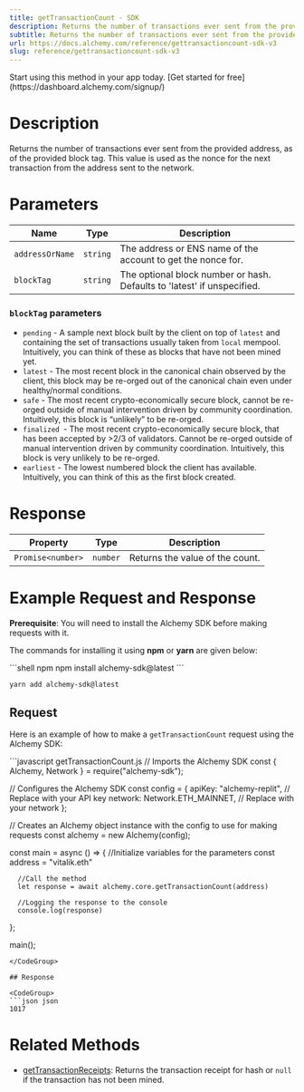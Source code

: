 ```yaml
---
title: getTransactionCount - SDK
description: Returns the number of transactions ever sent from the provided address, as of the provided block tag. This value is used as the nonce for the next transaction from the address sent to the network.
subtitle: Returns the number of transactions ever sent from the provided address, as of the provided block tag. This value is used as the nonce for the next transaction from the address sent to the network.
url: https://docs.alchemy.com/reference/gettransactioncount-sdk-v3
slug: reference/gettransactioncount-sdk-v3
---
```


<Tip title="Don’t have an API key?" icon="star">
  Start using this method in your app today. [Get started for free](https://dashboard.alchemy.com/signup/)
</Tip>

# Description

Returns the number of transactions ever sent from the provided address, as of the provided block tag. This value is used as the nonce for the next transaction from the address sent to the network.

# Parameters

| Name            | Type     | Description                                                             |
| --------------- | -------- | ----------------------------------------------------------------------- |
| `addressOrName` | `string` | The address or ENS name of the account to get the nonce for.            |
| `blockTag`      | `string` | The optional block number or hash. Defaults to 'latest' if unspecified. |

### `blockTag` parameters

* `pending` - A sample next block built by the client on top of `latest` and containing the set of transactions usually taken from `local` mempool. Intuitively, you can think of these as blocks that have not been mined yet.
* `latest` - The most recent block in the canonical chain observed by the client, this block may be re-orged out of the canonical chain even under healthy/normal conditions.
* `safe` - The most recent crypto-economically secure block, cannot be re-orged outside of manual intervention driven by community coordination. Intuitively, this block is “unlikely” to be re-orged.
* `finalized `- The most recent crypto-economically secure block, that has been accepted by >2/3 of validators. Cannot be re-orged outside of manual intervention driven by community coordination. Intuitively, this block is very unlikely to be re-orged.
* `earliest` - The lowest numbered block the client has available. Intuitively, you can think of this as the first block created.

# Response

| Property          | Type     | Description                     |
| ----------------- | -------- | ------------------------------- |
| `Promise<number>` | `number` | Returns the value of the count. |

# Example Request and Response

**Prerequisite**: You will need to install the Alchemy SDK before making requests with it.

The commands for installing it using **npm** or **yarn** are given below:

<CodeGroup>
  ```shell npm
  npm install alchemy-sdk@latest
  ```

  ```shell yarn
  yarn add alchemy-sdk@latest
  ```
</CodeGroup>

## Request

Here is an example of how to make a `getTransactionCount` request using the Alchemy SDK:

<CodeGroup>
  ```javascript getTransactionCount.js
  // Imports the Alchemy SDK
  const { Alchemy, Network } = require("alchemy-sdk");

  // Configures the Alchemy SDK
  const config = {
      apiKey: "alchemy-replit", // Replace with your API key
      network: Network.ETH_MAINNET, // Replace with your network
  };

  // Creates an Alchemy object instance with the config to use for making requests
  const alchemy = new Alchemy(config);

  const main = async () => {
      //Initialize variables for the parameters
      const address = "vitalik.eth"
      
      //Call the method
      let response = await alchemy.core.getTransactionCount(address)

      //Logging the response to the console
      console.log(response)
  };

  main();
  ```
</CodeGroup>

## Response

<CodeGroup>
  ```json json
  1017
  ```
</CodeGroup>

# Related Methods

* [getTransactionReceipts](/reference/gettransactionreceipts-sdk): Returns the transaction receipt for hash or `null` if the transaction has not been mined.

